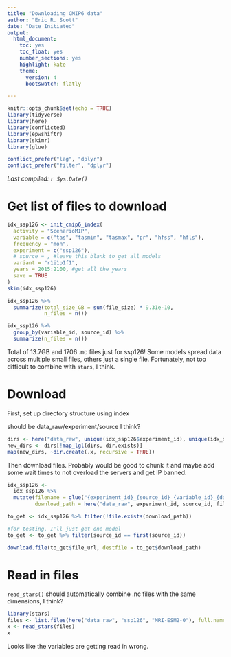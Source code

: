 ```yaml
---
title: "Downloading CMIP6 data"
author: "Eric R. Scott"
date: "Date Initiated"
output: 
  html_document: 
    toc: yes
    toc_float: yes
    number_sections: yes
    highlight: kate
    theme:
      version: 4
      bootswatch: flatly

---
```


```r
knitr::opts_chunk$set(echo = TRUE)
library(tidyverse)
library(here)
library(conflicted)
library(epwshiftr)
library(skimr)
library(glue)

conflict_prefer("lag", "dplyr")
conflict_prefer("filter", "dplyr")
```

*Last compiled: `r Sys.Date()`*


# Get list of files to download

```r
idx_ssp126 <- init_cmip6_index(
  activity = "ScenarioMIP",
  variable = c("tas", "tasmin", "tasmax", "pr", "hfss", "hfls"),
  frequency = "mon",
  experiment = c("ssp126"),
  # source = , #leave this blank to get all models
  variant = "r1i1p1f1",
  years = 2015:2100, #get all the years
  save = TRUE
)
skim(idx_ssp126)
```


```r
idx_ssp126 %>% 
  summarize(total_size_GB = sum(file_size) * 9.31e-10,
            n_files = n())

idx_ssp126 %>% 
  group_by(variable_id, source_id) %>% 
  summarize(n_files = n())
```
Total of 13.7GB and 1706 .nc files just for ssp126!  Some models spread data across multiple small files, others just a single file.  Fortunately, not too difficult to combine with `stars`, I think.

# Download

First, set up directory structure using index

should be data_raw/experiment/source I think?

```r
dirs <- here("data_raw", unique(idx_ssp126$experiment_id), unique(idx_ssp126$source_id))
new_dirs <- dirs[!map_lgl(dirs, dir.exists)]
map(new_dirs, ~dir.create(.x, recursive = TRUE))
```

Then download files.  Probably would be good to chunk it and maybe add some wait times to not overload the servers and get IP banned.

```r
idx_ssp126 <-
  idx_ssp126 %>% 
  mutate(filename = glue("{experiment_id}_{source_id}_{variable_id}_{datetime_start}_{datetime_end}.nc"),
         download_path = here("data_raw", experiment_id, source_id, filename))

to_get <- idx_ssp126 %>% filter(!file.exists(download_path))

#for testing, I'll just get one model
to_get <- to_get %>% filter(source_id == first(source_id))

download.file(to_get$file_url, destfile = to_get$download_path)
```
# Read in files

`read_stars()` should automatically combine .nc files with the same dimensions, I think?

```r
library(stars)
files <- list.files(here("data_raw", "ssp126", "MRI-ESM2-0"), full.names = TRUE)
x <- read_stars(files)
x
```

Looks like the variables are getting read in wrong. 